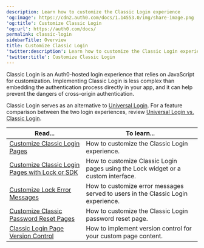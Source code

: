 ```yaml
---
description: Learn how to customize the Classic Login experience
'og:image': https://cdn2.auth0.com/docs/1.14553.0/img/share-image.png
'og:title': Customize Classic Login
'og:url': https://auth0.com/docs/
permalink: classic-login
sidebarTitle: Overview
title: Customize Classic Login
'twitter:description': Learn how to customize the Classic Login experience
'twitter:title': Customize Classic Login
---
```

Classic Login is an Auth0-hosted login experience that relies on JavaScript for customization. Implementing Classic Login is less complex than embedding the authentication process directly in your app, and it can help prevent the dangers of cross-origin authentication.

Classic Login serves as an alternative to [Universal Login](/docs/authenticate/login/auth0-universal-login/universal-login-vs-classic-login/universal-experience). For a feature comparison between the two login experiences, review [Universal Login vs. Classic Login](/docs/authenticate/login/auth0-universal-login/universal-login-vs-classic-login).

<table class="table"><thead>
<tr>
<th><strong>Read...</strong></th>
<th><strong>To learn...</strong></th>
</tr>
</thead>
<tbody>
<tr>
<td><a href="/docs/customize/login-pages/classic-login/customization-classic">Customize Classic Login Pages</a></td>
<td>How to customize the Classic Login experience.</td>
</tr>
<tr>
<td><a href="/docs/customize/login-pages/classic-login/customize-with-lock-sdk">Customize Classic Login Pages with Lock or SDK</a></td>
<td>How to customize Classic Login pages using the Lock widget or a custom interface.</td>
</tr>
<tr>
<td><a href="/docs/customize/login-pages/classic-login/customize-lock-error-messages">Customize Lock Error Messages</a></td>
<td>How to customize error messages served to users in the Classic Login experience.</td>
</tr>
<tr>
<td><a href="/docs/customize/login-pages/classic-login/customize-password-reset-page">Customize Classic Password Reset Pages</a></td>
<td>How to customize the Classic Login password reset page.</td>
</tr>
<tr>
<td><a href="/docs/customize/login-pages/classic-login/version-control">Classic Login Page Version Control</a></td>
<td>How to implement version control for your custom page content.</td>
</tr>
</tbody>
</table>
